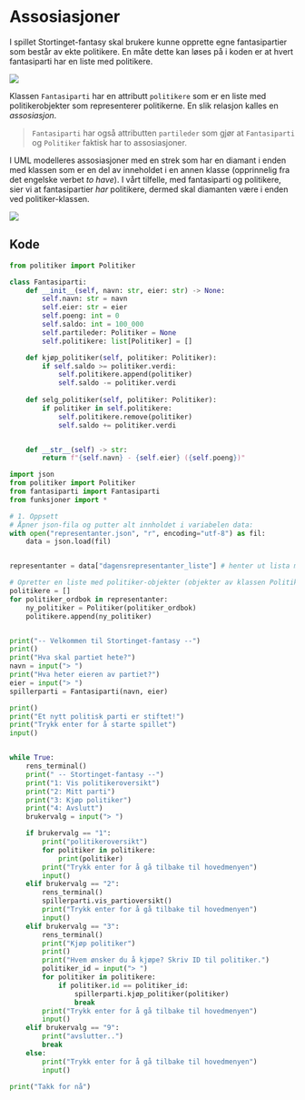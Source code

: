# Assosiasjoner

I spillet Stortinget-fantasy skal brukere kunne opprette egne fantasipartier som består av ekte politikere.
En måte dette kan løses på i koden er at hvert fantasiparti har en liste med politikere.


![](./bilder/uml-fantasiparti.png)

Klassen `Fantasiparti` har en attributt `politikere` som er en liste med politikerobjekter som representerer politikerne.
En slik relasjon kalles en _assosiasjon_.

> `Fantasiparti` har også attributten `partileder` som gjør at `Fantasiparti` og `Politiker` faktisk har to assosiasjoner.

I UML modelleres assosiasjoner med en strek som har en diamant i enden med klassen som er en del av inneholdet i en annen klasse (opprinnelig fra det engelske verbet _to have_).
I vårt tilfelle, med fantasiparti og politikere, sier vi at fantasipartier _har_ politikere, dermed skal diamanten være i enden ved politiker-klassen.

![](./bilder/uml-stortinget.png)

## Kode

```python filename="politiker.py" showLineNumbers
from politiker import Politiker

class Fantasiparti:
    def __init__(self, navn: str, eier: str) -> None:
        self.navn: str = navn
        self.eier: str = eier
        self.poeng: int = 0
        self.saldo: int = 100_000
        self.partileder: Politiker = None
        self.politikere: list[Politiker] = []

    def kjøp_politiker(self, politiker: Politiker):
        if self.saldo >= politiker.verdi:
            self.politikere.append(politiker)
            self.saldo -= politiker.verdi
    
    def selg_politiker(self, politiker: Politiker):
        if politiker in self.politikere:
            self.politikere.remove(politiker)
            self.saldo += politiker.verdi


    def __str__(self) -> str:
        return f"{self.navn} - {self.eier} ({self.poeng})"
```

```python filename="spill.py" showLineNumbers
import json
from politiker import Politiker
from fantasiparti import Fantasiparti
from funksjoner import *

# 1. Oppsett
# Åpner json-fila og putter alt innholdet i variabelen data:
with open("representanter.json", "r", encoding="utf-8") as fil:
    data = json.load(fil)


representanter = data["dagensrepresentanter_liste"] # henter ut lista med representanter

# Opretter en liste med politiker-objekter (objekter av klassen Politiker):
politikere = []
for politiker_ordbok in representanter:
    ny_politiker = Politiker(politiker_ordbok)
    politikere.append(ny_politiker)


print("-- Velkommen til Stortinget-fantasy --")
print()
print("Hva skal partiet hete?")
navn = input("> ")
print("Hva heter eieren av partiet?")
eier = input("> ")
spillerparti = Fantasiparti(navn, eier)

print()
print("Et nytt politisk parti er stiftet!")
print("Trykk enter for å starte spillet")
input()


while True:
    rens_terminal()
    print(" -- Stortinget-fantasy --")
    print("1: Vis politikeroversikt")
    print("2: Mitt parti")
    print("3: Kjøp politiker")
    print("4: Avslutt")
    brukervalg = input("> ")

    if brukervalg == "1":
        print("politikeroversikt")
        for politiker in politikere:
            print(politiker)
        print("Trykk enter for å gå tilbake til hovedmenyen")
        input()
    elif brukervalg == "2":
        rens_terminal()
        spillerparti.vis_partioversikt()
        print("Trykk enter for å gå tilbake til hovedmenyen")
        input()
    elif brukervalg == "3":
        rens_terminal()
        print("Kjøp politiker")
        print()
        print("Hvem ønsker du å kjøpe? Skriv ID til politiker.")
        politiker_id = input("> ")
        for politiker in politikere:
            if politiker.id == politiker_id:
                spillerparti.kjøp_politiker(politiker)
                break
        print("Trykk enter for å gå tilbake til hovedmenyen")
        input()
    elif brukervalg == "9":
        print("avslutter..")
        break
    else:
        print("Trykk enter for å gå tilbake til hovedmenyen")
        input()
        
print("Takk for nå")

```
